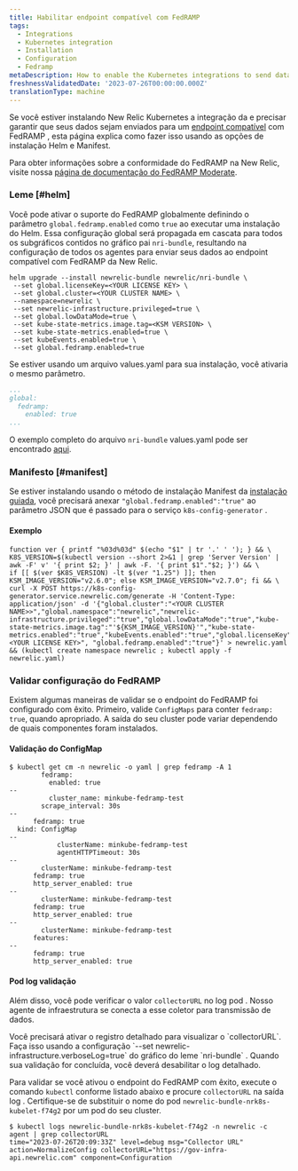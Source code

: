 ```yaml
---
title: Habilitar endpoint compatível com FedRAMP
tags:
  - Integrations
  - Kubernetes integration
  - Installation
  - Configuration
  - Fedramp
metaDescription: How to enable the Kubernetes integrations to send data to the New Relic FedRamp-compliant endpoints.
freshnessValidatedDate: '2023-07-26T00:00:00.000Z'
translationType: machine
---
```


Se você estiver instalando New Relic Kubernetes a integração da e precisar garantir que seus dados sejam enviados para um [endpoint compatível](/docs/security/security-privacy/compliance/fedramp-compliant-endpoints/) com FedRAMP , esta página explica como fazer isso usando as opções de instalação Helm e Manifest.

Para obter informações sobre a conformidade do FedRAMP na New Relic, visite nossa [página de documentação do FedRAMP Moderate](/docs/security/security-privacy/compliance/certificates-standards-regulations/fedramp-moderate/).

### Leme [#helm]

Você pode ativar o suporte do FedRAMP globalmente definindo o parâmetro `global.fedramp.enabled` como `true` ao executar uma instalação do Helm. Essa configuração global será propagada em cascata para todos os subgráficos contidos no gráfico pai `nri-bundle`, resultando na configuração de todos os agentes para enviar seus dados ao endpoint compatível com FedRAMP da New Relic.

```shell
helm upgrade --install newrelic-bundle newrelic/nri-bundle \
 --set global.licenseKey=<YOUR LICENSE KEY> \
 --set global.cluster=<YOUR CLUSTER NAME> \
 --namespace=newrelic \
 --set newrelic-infrastructure.privileged=true \
 --set global.lowDataMode=true \
 --set kube-state-metrics.image.tag=<KSM VERSION> \
 --set kube-state-metrics.enabled=true \
 --set kubeEvents.enabled=true \
 --set global.fedramp.enabled=true
```

Se estiver usando um arquivo values.yaml para sua instalação, você ativaria o mesmo parâmetro.

```yaml
...
global:
  fedramp:
    enabled: true
...
```

O exemplo completo do arquivo `nri-bundle` values.yaml pode ser encontrado [aqui](https://github.com/newrelic/helm-charts/blob/master/charts/nri-bundle/values.yaml).

### Manifesto [#manifest]

Se estiver instalando usando o método de instalação Manifest da [instalação guiada](https://one.newrelic.com/nr1-core?account=2498654&state=d1aae74b-0ad6-b0f3-093d-cc89ecf89234), você precisará anexar `"global.fedramp.enabled":"true"` ao parâmetro JSON que é passado para o serviço `k8s-config-generator` .

#### Exemplo

```shell
function ver { printf "%03d%03d" $(echo "$1" | tr '.' ' '); } && \
K8S_VERSION=$(kubectl version --short 2>&1 | grep 'Server Version' | awk -F' v' '{ print $2; }' | awk -F. '{ print $1"."$2; }') && \
if [[ $(ver $K8S_VERSION) -lt $(ver "1.25") ]]; then KSM_IMAGE_VERSION="v2.6.0"; else KSM_IMAGE_VERSION="v2.7.0"; fi && \
curl -X POST https://k8s-config-generator.service.newrelic.com/generate -H 'Content-Type: application/json' -d '{"global.cluster":"<YOUR CLUSTER NAME>>","global.namespace":"newrelic","newrelic-infrastructure.privileged":"true","global.lowDataMode":"true","kube-state-metrics.image.tag":"'${KSM_IMAGE_VERSION}'","kube-state-metrics.enabled":"true","kubeEvents.enabled":"true","global.licenseKey":"<YOUR LICENSE KEY>", "global.fedramp.enabled":"true"}' > newrelic.yaml && (kubectl create namespace newrelic ; kubectl apply -f newrelic.yaml)
```

### Validar configuração do FedRAMP

Existem algumas maneiras de validar se o endpoint do FedRAMP foi configurado com êxito. Primeiro, valide `ConfigMaps` para conter `fedramp: true`, quando apropriado. A saída do seu cluster pode variar dependendo de quais componentes foram instalados.

#### Validação do ConfigMap

```
$ kubectl get cm -n newrelic -o yaml | grep fedramp -A 1
        fedramp:
          enabled: true
--
          cluster_name: minkube-fedramp-test
        scrape_interval: 30s
--
      fedramp: true
  kind: ConfigMap
--
            clusterName: minkube-fedramp-test
            agentHTTPTimeout: 30s
--
        clusterName: minkube-fedramp-test
      fedramp: true
      http_server_enabled: true
--
        clusterName: minkube-fedramp-test
      fedramp: true
      http_server_enabled: true
--
        clusterName: minkube-fedramp-test
      features:
--
      fedramp: true
      http_server_enabled: true
```

#### Pod log validação

Além disso, você pode verificar o valor `collectorURL` no log pod . Nosso agente de infraestrutura se conecta a esse coletor para transmissão de dados.

<Callout title="Registro VERBOSE NECESSÁRIO">
  Você precisará ativar o registro detalhado para visualizar o `collectorURL`. Faça isso usando a configuração `--set newrelic-infrastructure.verboseLog=true` do gráfico do leme `nri-bundle` . Quando sua validação for concluída, você deverá desabilitar o log detalhado.
</Callout>

Para validar se você ativou o endpoint do FedRAMP com êxito, execute o comando `kubectl` conforme listado abaixo e procure `collectorURL` na saída log . Certifique-se de substituir o nome do pod `newrelic-bundle-nrk8s-kubelet-f74g2` por um pod do seu cluster.

```
$ kubectl logs newrelic-bundle-nrk8s-kubelet-f74g2 -n newrelic -c agent | grep collectorURL
time="2023-07-26T20:09:33Z" level=debug msg="Collector URL" action=NormalizeConfig collectorURL="https://gov-infra-api.newrelic.com" component=Configuration
```
